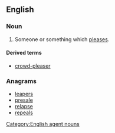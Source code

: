 ==English==

===Noun===
{{en-noun}}

# Someone or something which [[pleases]].

====Derived terms====
* [[crowd-pleaser]]

===Anagrams===
* [[leapers#English|leapers]]
* [[presale#English|presale]]
* [[relapse#English|relapse]]
* [[repeals#English|repeals]]

[[Category:English agent nouns]]